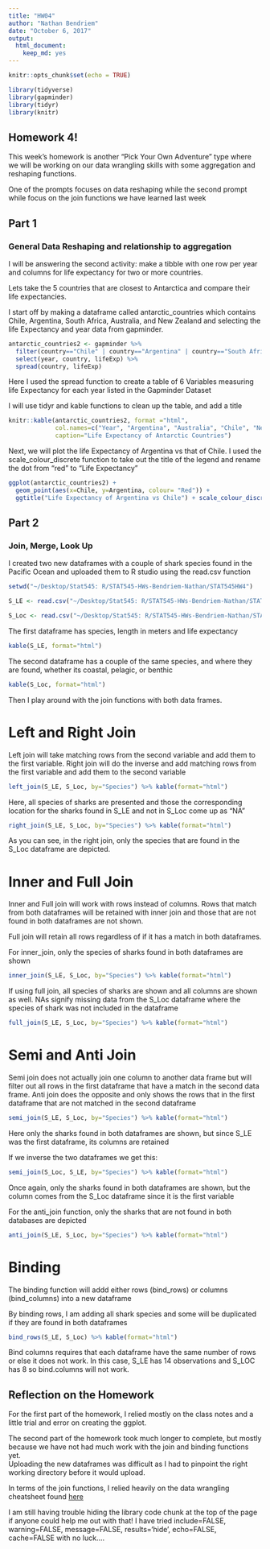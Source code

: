 ```yaml
---
title: "HW04"
author: "Nathan Bendriem"
date: "October 6, 2017"
output: 
  html_document: 
    keep_md: yes
---
```


```r


knitr::opts_chunk$set(echo = TRUE)

```

```r
library(tidyverse)
library(gapminder)
library(tidyr)
library(knitr)
```


## Homework 4!


This week's homework is another "Pick Your Own Adventure" type where we will be working on our data wrangling skills with some aggregation and reshaping functions.

One of the prompts focuses on data reshaping while the second prompt while  focus on the join functions we have learned last week

## Part 1

### General Data Reshaping and relationship to aggregation

I will be answering the second activity: make a tibble with one row per year and columns for life expectancy for two or more countries.

Lets take the 5 countries that are closest to Antarctica and compare their life expectancies.

I start off by making a dataframe called antarctic_countries which contains Chile, Argentina, South Africa, Australia, and New Zealand and selecting the life Expectancy and year data from gapminder.  

```r
antarctic_countries2 <- gapminder %>% 
  filter(country=="Chile" | country=="Argentina" | country=="South Africa" | country=="Australia" | country=="New Zealand") %>% 
  select(year, country, lifeExp) %>% 
  spread(country, lifeExp)
```


Here I used the spread function to create a table of 6 Variables measuring life Expectancy for each year listed in the Gapminder Dataset

I will use tidyr and kable functions to clean up the table, and add a title


```r
knitr::kable(antarctic_countries2, format ="html", 
             col.names=c("Year", "Argentina", "Australia", "Chile", "New Zealand", "South Africa"), 
             caption="Life Expectancy of Antarctic Countries")
```


Next, we will plot the life Expectancy of Argentina vs that of Chile.  I used the scale_colour_discrete function to take out the title of the legend and rename the dot from "red" to "Life Expectancy"

```r
ggplot(antarctic_countries2) + 
  geom_point(aes(x=Chile, y=Argentina, colour= "Red")) + 
  ggtitle("Life Expectancy of Argentina vs Chile") + scale_colour_discrete(name=NULL, labels=c("Life Expectancy"))
```

## Part 2

### Join, Merge, Look Up

I created two new dataframes with a couple of shark species found in the Pacific Ocean and uploaded them to R studio using the read.csv function 

```r
setwd("~/Desktop/Stat545: R/STAT545-HWs-Bendriem-Nathan/STAT545HW4")

S_LE <- read.csv("~/Desktop/Stat545: R/STAT545-HWs-Bendriem-Nathan/STAT545HW4/shark_lifeExp.csv")

S_Loc <- read.csv("~/Desktop/Stat545: R/STAT545-HWs-Bendriem-Nathan/STAT545HW4/shark_location.csv")

```

The first dataframe has species, length in meters and life expectancy

```r
kable(S_LE, format="html")
```

The second dataframe has a couple of the same species, and where they are found, whether its coastal, pelagic, or benthic

```r
kable(S_Loc, format="html")
```

Then I play around with the join functions with both data frames. 

# Left and Right Join

Left join will take matching rows from the second variable and add them to the first variable.  Right join will do the inverse and add matching rows from the first variable and add them to the second variable

```r
left_join(S_LE, S_Loc, by="Species") %>% kable(format="html")
```

Here, all species of sharks are presented and those the corresponding location for the sharks found in S_LE and not in S_Loc come up as "NA"

```r
right_join(S_LE, S_Loc, by="Species") %>% kable(format="html")
```

As you can see, in the right join, only the species that are found in the S_Loc dataframe are depicted.  


# Inner and Full Join

Inner and Full join will work with rows instead of columns.  Rows that match from both dataframes will be retained with inner join and those that are not found in both dataframes are not shown. 

Full join will retain all rows regardless of if it has a match in both dataframes.  

For inner_join, only the species of sharks found in both dataframes are shown

```r
inner_join(S_LE, S_Loc, by="Species") %>% kable(format="html")
```


If using full join, all species of sharks are shown and all columns are shown as well.  NAs signify missing data from the S_Loc dataframe where the species of shark was not included in the dataframe

```r
full_join(S_LE, S_Loc, by="Species") %>% kable(format="html")
```


# Semi and Anti Join

Semi join does not actually join one column to another data frame but will filter out all rows in the first dataframe that have a match in the second data frame.  Anti join does the opposite and only shows the rows that in the first dataframe that are not matched in the second dataframe

```r
semi_join(S_LE, S_Loc, by="Species") %>% kable(format="html")
```

Here only the sharks found in both dataframes are shown, but since S_LE was the first dataframe, its columns are retained


If we inverse the two dataframes we get this:

```r
semi_join(S_Loc, S_LE, by="Species") %>% kable(format="html")
```

Once again, only the sharks found in both dataframes are shown, but the column comes from the S_Loc dataframe since it is the first variable



For the anti_join function, only the sharks that are not found in both databases are depicted

```r
anti_join(S_LE, S_Loc, by="Species") %>% kable(format="html")
```

# Binding

The binding function will addd either rows (bind_rows) or columns (bind_columns) into a new dataframe

By binding rows, I am adding all shark species and some will be duplicated if they are found in both dataframes

```r
bind_rows(S_LE, S_Loc) %>% kable(format="html")
```

Bind columns requires that each dataframe have the same number of rows or else it does not work.  In this case, S_LE has 14 observations and S_LOC has 8 so bind.columns will not work.


## Reflection on the Homework

For the first part of the homework, I relied mostly on the class notes and a little trial and error on creating the ggplot.  

The second part of the homework took much longer to complete, but mostly because we have not had much work with the join and binding functions yet.  
Uploading the new dataframes was difficult as I had to pinpoint the right working directory before it would upload. 

In terms of the join functions, I relied heavily on the data wrangling cheatsheet found [here](https://www.rstudio.com/wp-content/uploads/2015/02/data-wrangling-cheatsheet.pdf)

I am still having trouble hiding the library code chunk at the top of the page if anyone could help me out with that!  I have tried include=FALSE, warning=FALSE, message=FALSE, results='hide', echo=FALSE, cache=FALSE with no luck....










